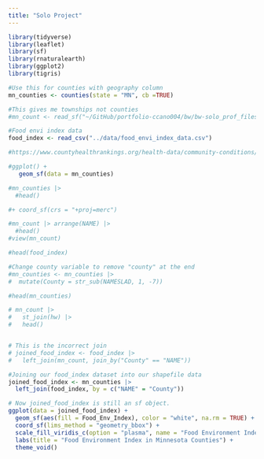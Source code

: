 ```yaml
---
title: "Solo Project"
---
```


```r
library(tidyverse)
library(leaflet)
library(sf)
library(rnaturalearth)
library(ggplot2)
library(tigris)

#Use this for counties with geography column
mn_counties <- counties(state = "MN", cb =TRUE)

#This gives me townships not counties
#mn_count <- read_sf("~/GitHub/portfolio-ccano004/bw/bw-solo_prof_files/tl_2016_27_cousub.shp")

#Food envi index data
food_index <- read_csv("../data/food_envi_index_data.csv")

#https://www.countyhealthrankings.org/health-data/community-conditions/health-infrastructure/health-promotion-and-harm-reduction/food-environment-index?year=2025&state=27&tab=1

```

```r
#ggplot() +
   geom_sf(data = mn_counties) 

#mn_counties |>
  #head()

#+ coord_sf(crs = "+proj=merc")

#mn_count |> arrange(NAME) |>
  #head()
#view(mn_count)

#head(food_index)

#Change county variable to remove "county" at the end
#mn_counties <- mn_counties |>
#  mutate(County = str_sub(NAMESLAD, 1, -7)) 

#head(mn_counties)

```


```r
# mn_count |>
#   st_join(hw) |>
#   head()


# This is the incorrect join
# joined_food_index <- food_index |>
#   left_join(mn_count, join_by("County" == "NAME"))

#Joining our food_index dataset into our shapefile data
joined_food_index <- mn_counties |>
  left_join(food_index, by = c("NAME" = "County"))

```





```r

# Now joined_food_index is still an sf object.
ggplot(data = joined_food_index) +
  geom_sf(aes(fill = Food_Env_Index), color = "white", na.rm = TRUE) +
  coord_sf(lims_method = "geometry_bbox") +
  scale_fill_viridis_c(option = "plasma", name = "Food Environment Index") +
  labs(title = "Food Environment Index in Minnesota Counties") +
  theme_void()

```


